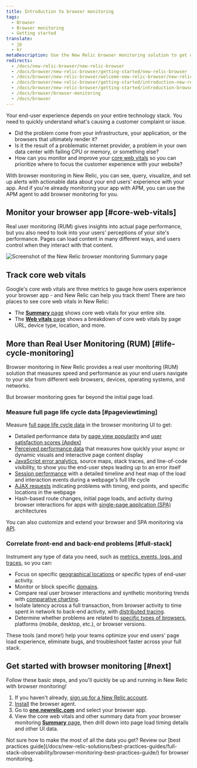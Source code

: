 ```yaml
---
title: Introduction to browser monitoring
tags:
  - Browser
  - Browser monitoring
  - Getting started
translate:
  - jp
  - kr
metaDescription: Use the New Relic browser monitoring solution to get deep visibility and actionable insights into real users' experiences on your website.
redirects:
  - /docs/new-relic-browser/new-relic-browser
  - /docs/browser/new-relic-browser/getting-started/new-relic-browser
  - /docs/browser/new-relic-browser/welcome-new-relic-browser/new-relic-browser
  - /docs/browser/new-relic-browser/getting-started/introduction-new-relic-browser
  - /docs/browser/new-relic-browser/getting-started/introduction-browser-monitoring
  - /docs/browser/browser-monitoring
  - /docs/browser
---
```



Your end-user experience depends on your entire technology stack. You need to quickly understand what's causing a customer complaint or issue.

* Did the problem come from your infrastructure, your application, or the browsers that ultimately render it?
* Is it the result of a problematic internet provider, a problem in your own data center with failing CPU or memory, or something else?
* How can you monitor and improve your [core web vitals](/docs/browser/new-relic-browser/guides/guide-to-core-web-vitals) so you can prioritize where to focus the customer experience with your website?

With browser monitoring in New Relic, you can see, query, visualize, and set up alerts with actionable data about your end users' experience with your app. And if you're already monitoring your app with APM, you can use the APM agent to add browser monitoring for you.

## Monitor your browser app [#core-web-vitals]

Real user monitoring (RUM) gives insights into actual page performance, but you also need to look into your users' perceptions of your site's performance. Pages can load content in many different ways, and users control when they interact with that content.

<img
  title="Browser monitoring summary"
  alt="Screenshot of the New Relic browser monitoring Summary page"
  src={browserBrowserSummary}
/>

## Track core web vitals

Google's core web vitals are three metrics to gauge how users experience your browser app - and New Relic can help you track them! There are two places to see core web vitals in New Relic:
* The [**Summary** page](/docs/browser/browser-monitoring/getting-started/browser-summary-page/) shows core web vitals for your entire site.
* The [**Web vitals** page](/docs/browser/new-relic-browser/guides/guide-to-core-web-vitals#monitor) shows a breakdown of core web vitals by page URL, device type, location, and more.

## More than Real User Monitoring (RUM) [#life-cycle-monitoring]

Browser monitoring in New Relic provides a real user monitoring (RUM) solution that measures speed and performance as your end users navigate to your site from different web browsers, devices, operating systems, and networks.

But browser monitoring goes far beyond the initial page load.

### Measure full page life cycle data [#pageviewtiming]

Measure [full page life cycle data](/docs/browser/new-relic-browser/page-load-timing-resources/page-load-timing-process) in the browser monitoring UI to get:

* Detailed performance data by [page view popularity](/docs/browser/new-relic-browser/additional-standard-features/page-views-insights-your-sites-popularity) and [user satisfaction scores (Apdex)](/docs/apm/new-relic-apm/apdex/apdex-measuring-user-satisfaction)
* [Perceived performance data](/docs/browser/new-relic-browser/page-load-timing-resources/pageviewtiming-async-or-dynamic-page-details/) that measures how quickly your async or dynamic visuals and interactive page content display
* [JavaScript error analytics](/docs/browser/new-relic-browser/browser-pro-features/js-errors-dashboard-examining-errors-over-time), source maps, stack traces, and line-of-code visibility, to show you the end-user steps leading up to an error itself
* [Session performance](/docs/browser/new-relic-browser/browser-pro-features/session-traces-exploring-webpages-life-cycle) with a detailed timeline and heat map of the load and interaction events during a webpage's full life cycle
* [AJAX requests](/docs/browser/new-relic-browser/browser-pro-features/ajax-dashboard-identifying-time-consuming-calls) indicating problems with timing, end points, and specific locations in the webpage
* Hash-based route changes, initial page loads, and activity during browser interactions for apps with [single-page application (SPA)](/docs/browser/single-page-app-monitoring/get-started/introduction-single-page-app-monitoring) architectures

You can also customize and extend your browser and SPA monitoring via [API](/docs/browser/new-relic-browser/guides/guide-using-browser-spa-apis/).

### Correlate front-end and back-end problems [#full-stack]

Instrument any type of data you need, such as [metrics, events, logs, and traces](/docs/using-new-relic/data/understand-data/new-relic-data-types), so you can:

* Focus on specific [geographical locations](/docs/browser/new-relic-browser/browser-pro-features/filterable-geography-webpage-metrics-location) or specific types of end-user activity.
* Monitor or block specific [domains](/docs/browser/new-relic-browser/installation-configuration/monitor-or-block-specific-domains).
* Compare real user browser interactions and synthetic monitoring trends with [comparative charting](/docs/synthetics/new-relic-synthetics/administration/compare-page-load-performance-browser-synthetics).
* Isolate latency across a full transaction, from browser activity to time spent in network to back-end activity, with [distributed tracing](/docs/browser/new-relic-browser/browser-pro-features/browser-data-distributed-tracing). 
* Determine whether problems are related to [specific types of browsers](/docs/browser/new-relic-browser/additional-standard-features/browsers-problem-patterns-type-or-platform), platforms (mobile, desktop, etc.), or browser versions.

These tools (and more!) help your teams optimize your end users' page load experience, eliminate bugs, and troubleshoot faster across your full stack.

## Get started with browser monitoring [#next]

Follow these basic steps, and you'll quickly be up and running in New Relic with browser monitoring!

1. If you haven't already, [sign up for a New Relic account](https://newrelic.com/signup).
2. [Install](/docs/browser/new-relic-browser/installation/install-new-relic-browser-agent) the browser agent.
3. Go to **[one.newrelic.com](https://one.newrelic.com/all-capabilities)** and select your browser app.
4. View the core web vitals and other summary data from your browser monitoring [**Summary** page](/docs/browser/new-relic-browser/getting-started/browser-overview-website-performance-glance), then drill down into page load timing details and other UI data.

<Callout variant="tip">
  Not sure how to make the most of all the data you get? Review our [best practices guide](/docs/new-relic-solutions/best-practices-guides/full-stack-observability/browser-monitoring-best-practices-guide/) for browser monitoring.
</Callout>
